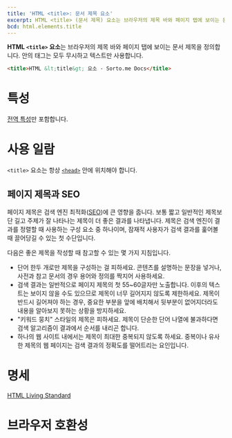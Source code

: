 ```yaml
---
title: 'HTML <title>: 문서 제목 요소'
excerpt: HTML <title> (문서 제목) 요소는 브라우저의 제목 바와 페이지 탭에 보이는 문서 제목을 정의합니다.
bcd: html.elements.title
---
```


**HTML `<title>` 요소**는 브라우저의 제목 바와 페이지 탭에 보이는 문서 제목을 정의합니다. 안의 태그는 모두 무시하고 텍스트만 사용합니다.

```html
<title>HTML &lt;title&gt; 요소 - Sorto.me Docs</title>
```

# 특성

[전역 특성](/docs/Web/HTML/Global_attributes)만 포함합니다.

# 사용 일람

`<title>` 요소는 항상 [`<head>`](./head) 안에 위치해야 합니다.

## 페이지 제목과 SEO

페이지 제목은 검색 엔진 최적화([SEO](https://developer.mozilla.org/ko/docs/Glossary/SEO))에 큰 영향을 줍니다. 보통 짧고 일반적인 제목보단 길고 주제가 잘 나타나는 제목이 더 좋은 결과를 나타냅니다. 제목은 검색 엔진이 결과를 정렬할 때 사용하는 구성 요소 중 하나이며, 잠재적 사용자가 검색 결과를 훑어볼 때 끌어당길 수 있는 첫 수단입니다.

다음은 좋은 제목을 작성할 때 참고할 수 있는 몇 가지 지침입니다.

- 단어 한두 개로만 제목을 구성하는 걸 피하세요. 콘텐츠를 설명하는 문장을 넣거나, 사전과 참고 문서의 경우 용어와 정의를 짝지어 사용하세요.
- 검색 결과는 일반적으로 페이지 제목의 첫 55~60글자만 노출합니다. 이후의 텍스트는 보이지 않을 수도 있으므로 제목이 너무 길어지지 않도록 제한하세요. 제목이 반드시 길어져야 하는 경우, 중요한 부분을 앞에 배치해서 뒷부분이 없어지더라도 내용을 알아보지 못하는 상황을 방지하세요.
- "키워드 뭉치" 스타일의 제목은 피하세요. 제목이 단순한 단어 나열에 불과하다면 검색 알고리즘이 결과에서 순서를 내리곤 합니다.
- 하나의 웹 사이트 내에서는 제목이 최대한 중복되지 않도록 하세요. 중복이나 유사한 제목의 웹 페이지는 검색 결과의 정확도를 떨어트리는 요인입니다.

# 명세

[HTML Living Standard](https://html.spec.whatwg.org/multipage/semantics.html#the-title-element)

# 브라우저 호환성

<BrowserCompat data={bcd} />
